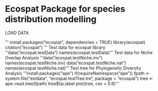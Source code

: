 # Ecospat Package for species distribution modelling

LOAD DATA

''' install.packages("ecospat", dependencies = TRUE)
library(ecospat)
citation("ecospat")
'''
Test data for ecospat library
'''data("ecospat.testData")
names(ecospat.testData)
'''
Test data for Niche Overlap Analysis
'''data("ecospat.testNiche.inv")
names(ecospat.testNiche.inv)
data("ecospat.testNiche.nat")
names(ecospat.testNiche.nat)
'''
Test tree for Phylogenetic Diversity Analysis
'''install.packages("ape")
if(requireNamespace("ape"))
fpath <- system.file("extdata", "ecospat.testTree.tre", package = "ecospat")
tree <- ape::read.tree(fpath)
tree$tip.label
plot(tree, cex = 0.6)
'''
